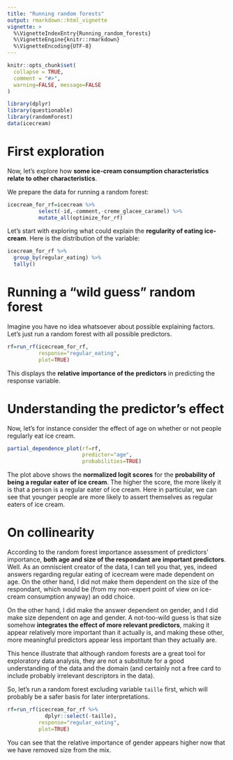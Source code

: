 ```yaml
---
title: "Running random forests"
output: rmarkdown::html_vignette
vignette: >
  %\VignetteIndexEntry{Running_random_forests}
  %\VignetteEngine{knitr::rmarkdown}
  %\VignetteEncoding{UTF-8}
---
```


```r
knitr::opts_chunk$set(
  collapse = TRUE,
  comment = "#>",
  warning=FALSE, message=FALSE
)
```



```r
library(dplyr)
library(questionable)
library(randomForest)
data(icecream)
```

# First exploration

Now, let's explore how **some ice-cream consumption characteristics relate to other characteristics**.

We prepare the data for running a random forest:

```r
icecream_for_rf=icecream %>%
          select(-id,-comment,-creme_glacee_caramel) %>%
          mutate_all(optimize_for_rf)
```

Let's start with exploring what could explain the **regularity of eating ice-cream**. Here is the distribution of the variable:

```r
icecream_for_rf %>% 
  group_by(regular_eating) %>% 
  tally()
```


# Running a "wild guess" random forest 

Imagine you have no idea whatsoever about possible explaining factors. Let's just run a random forest with all possible predictors. 

```r
rf=run_rf(icecream_for_rf,
          response="regular_eating",
          plot=TRUE)
```
This displays the **relative importance of the predictors** in predicting the response variable. 

# Understanding the predictor's effect

Now, let's for instance consider the effect of age on whether or not people regularly eat ice cream.

```r
partial_dependence_plot(rf=rf,
                        predictor="age",
                        probabilities=TRUE)
```
The plot above shows the **normalized logit scores** for the **probability of being a regular eater of ice cream**. The higher the score, the more likely it is that a person is a regular eater of ice cream. Here in particular, we can see that younger people are more likely to assert themselves as regular eaters of ice cream.

# On collinearity

According to the random forest importance assessment of predictors' importance, **both age and size of the respondant are important predictors**. Well. As an omniscient creator of the data, I can tell you that, yes, indeed answers regarding regular eating of icecream were made dependent on age. On the other hand, I did not make them dependent on the size of the respondant, which would be (from my non-expert point of view on ice-cream consumption anyway) an odd choice. 

On the other hand, I did make the answer dependent on gender, and I did make size dependent on age and gender. A not-too-wild guess is that size somehow **integrates the effect of more relevant predictors**, making it appear relatively more important than it actually is, and making these other, more meaningful predictors appear less important than they actually are. 

This hence illustrate that although random forests are a great tool for exploratory data analysis, they are not a substitute for a good understanding of the data and the domain (and certainly not a free card to include probably irrelevant descriptors in the data).

So, let's run a random forest excluding variable `taille` first, which will probably be a safer basis for later interpretations.

```r
rf=run_rf(icecream_for_rf %>% 
            dplyr::select(-taille),
          response="regular_eating",
          plot=TRUE)
```
You can see that the relative importance of gender appears higher now that we have removed size from the mix.


